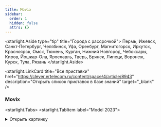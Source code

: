 ```yaml
---
title: Movix
sidebar:
  order: 1
  hidden: false
  attrs: {}
---
```

<starlight.Aside type="tip" title="Города с рассрочкой">
  Пермь, Ижевск, Санкт-Петербург, Челябинск, Уфа, Оренбург, Магнитогорск, Иркутск, Красноярск, Омск, Тюмень, Курган, Нижний Новгород, Чебоксары, Киров, Йошкар-Ола, Ярославль, Тверь, Брянск, Липецк, Воронеж, Курск, Тула, Рязань
</starlight.Aside>

<starlight.LinkCard title="Все приставки" href="https://clever.ertelecom.ru/content/space/4/article/8943" description="Открыть список приставок в базе знаний" target="_blank" />

### Movix

<starlight.Tabs>
  <starlight.TabItem label="Model 2023">
    <details>
      <summary>
        Открыть картинку
      </summary>

      <astroassets.Image src="/images/movix/Movix 2023.jpg" alt="Movix PRO Model 2023" width="600" height="100" loading="lazy" decoding="async" />

      <a href="/images/general/Movix 2023.jpg" target="_self" download="Movix 2023.jpg">
        Скачать картинку
      </a>
    </details>

    ```txt
    Модель: Movix Model 2023
    - Официальный Android TV 11
    - Голосовой поиск (Google Assistant)
    - Подключение устройств по Bluetooth
    - Объемный звук Dolby Atmos
    - Поддержка Dolby Vision
    - Увеличенный объем памяти – 4 Гб RAM и 16 Гб Flash
    - Подключение по Wi-Fi и кабелем
    - Поддержка 4К
    - Родительский контроль
    - Управление просмотром
    - Списки каналов
    - Гарантия: 1 год

    Стоимость
    - В собственность - 6 200 ₽
    ```

    Рассрочка от банка:

    ```txt
    - 2 160 ₽/мес. на 3 месяца (общая стоимость - 6 480 ₽)
    - 1 116 ₽/мес. на 6 месяцев (общая стоимость - 6 695 ₽)
    - 595 ₽/мес. на 12 месяцев (общая стоимость - 7 140 ₽)
    - 337 ₽/мес. на 24 месяцев (общая стоимость - 8 084 ₽)
    - 253 ₽/мес. на 36 месяцев (общая стоимость - 9 100 ₽)
    ```

    <starlight.CardGrid stagger={false}>
      <starlight.LinkCard title="База знаний" href="https://clever.ertelecom.ru/content/space/4/folder/477/article/4424" description="Movix Model 2023 в базе знаний" target="_blank" />

      <starlight.LinkCard title="Пульт от приставки" href="https://clever.ertelecom.ru/content/space/4/folder/477/article/6947" description="Открыть пульт в базе знаний" target="_blank" />
    </starlight.CardGrid>
  </starlight.TabItem>

  <starlight.TabItem label="Model 2021">
    <details>
      <summary>
        Открыть картинку
      </summary>

      <astroassets.Image src="/images/movix/Movix2021.jpg" alt="Movix Model 2021" width="600" height="100" loading="lazy" decoding="async" />

      <a href="/images/general/Movix2021.jpg" target="_self" download="Movix 2021.jpg">
        Скачать картинку
      </a>
    </details>

    ```txt
    Модель: Movix Model 2021
    - Официальный Android TV 11
    - Голосовой поиск (Google Assistant)
    - Подключение устройств по Bluetooth
    - Просмотр файлов с USB-флешки
    - Поддержка 4К
    - Подключение по Wi-Fi и кабелем
    - Bluetooth 5.1
    - Родительский контроль
    - Управление просмотром
    - Списки каналов
    - Гарантия: 1 год

    Стоимость:
    - В собственность - 5 990 ₽
    ```

    Рассрочка от банка:

    ```txt
    - 2 087 ₽/мес. на 3 месяца (общая стоимость - 6 261 ₽)
    - 1 078 ₽/мес. на 6 месяцев (общая стоимость - 6 469 ₽)
    - 575 ₽/мес. на 12 месяцев (общая стоимость - 6 898 ₽)
    - 325 ₽/мес. на 24 месяцев (общая стоимость - 7 810 ₽)
    - 244 ₽/мес. на 36 месяцев (общая стоимость - 8 792 ₽)
    ```

    <starlight.CardGrid stagger={false}>
      <starlight.LinkCard title="База знаний" href="https://clever.ertelecom.ru/content/space/4/folder/477/article/4655" description="Movix Model 2023 в базе знаний" target="_blank" />

      <starlight.LinkCard title="Пульт от приставки" href="https://clever.ertelecom.ru/content/space/4/folder/477/article/4951" description="Открыть пульт в базе знаний" target="_blank" />
    </starlight.CardGrid>
  </starlight.TabItem>

  <starlight.TabItem label="Go">
    <details>
      <summary>
        Открыть картинку
      </summary>

      <astroassets.Image src="/images/movix/Movix GO.jpg" alt="Movix GO" width="600" height="100" loading="lazy" decoding="async" />

      <a href="/images/general/Movix GO.jpg" target="_self" download="Movix GO.jpg">
        Скачать картинку
      </a>
    </details>

    ```txt
    Модель: Movix Go
    - Официальный Android TV 11
    - Голосовой поиск (Google Assistant)
    - Подключение устройств по Bluetooth
    - Поддержка 4К
    - Подключение по Wi-Fi
    - Bluetooth 5.1
    - Родительский контроль
    - Управление просмотром
    - Списки каналов
    - Гарантия: 1 год

    Стоимость:
    - В собственность - 5 790 ₽
    ```

    Рассрочка от банка:

    ```txt
    - 2 017 ₽/мес. на 3 месяца (общая стоимость - 6 052 ₽)
    - 1 042 ₽/мес. на 6 месяцев (общая стоимость - 6 253 ₽)
    - 556 ₽/мес. на 12 месяцев (общая стоимость - 6 668 ₽)
    - 315 ₽/мес. на 24 месяцев (общая стоимость - 7 550 ₽)
    - 236 ₽/мес. на 36 месяцев (общая стоимость -8 498 ₽)
    ```

    <starlight.CardGrid stagger={false}>
      <starlight.LinkCard title="База знаний" href="https://clever.ertelecom.ru/content/space/4/folder/477/article/4621" description="Movix Model 2023 в базе знаний" target="_blank" />

      <starlight.LinkCard title="Пульт от приставки" href="https://clever.ertelecom.ru/content/space/4/folder/477/article/4951" description="Открыть пульт в базе знаний" target="_blank" />
    </starlight.CardGrid>
  </starlight.TabItem>
</starlight.Tabs>
